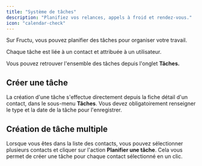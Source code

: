 ```yaml
---
title: "Système de tâches"
description: "Planifiez vos relances, appels à froid et rendez-vous."
icon: "calendar-check"
---
```


Sur Fructu, vous pouvez planifier des tâches pour organiser votre travail.

Chaque tâche est liée à un contact et attribuée à un utilisateur.

Vous pouvez retrouver l'ensemble des tâches depuis l'onglet **Tâches.**

## Créer une tâche

La création d'une tâche s'effectue directement depuis la fiche détail d'un contact, dans le sous-menu **Tâches**. Vous devez obligatoirement renseigner le type et la date de la tâche pour l'enregistrer.

## Création de tâche multiple

Lorsque vous êtes dans la liste des contacts, vous pouvez sélectionner plusieurs contacts et cliquer sur l'action **Planifier une tâche**. Cela vous permet de créer une tâche pour chaque contact sélectionné en un clic.